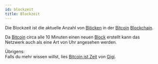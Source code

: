 ```yaml
---
id: blockzeit
title: Blockzeit
---
```


Die Blockzeit ist die aktuelle Anzahl von [Blöcken](block) in der [Bitcoin](bitcoin) [Blockchain](blockchain).

Da [Bitcoin](bitcoin) circa alle 10 Minuten einen neuen [Block](block) erstellt kann das Netzwerk auch als eine Art von Uhr angesehen werden.


<BlockTime />

Übrigens:  
Falls du mehr wissen willst, lies [Bitcoin ist Zeit](https://www.blocktrainer.de/uebersetzungen/bitcoin-ist-zeit/) von [Gigi](https://x.com/dergigi).
